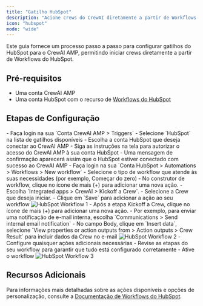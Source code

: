 ```yaml
---
title: "Gatilho HubSpot"
description: "Acione crews do CrewAI diretamente a partir de Workflows do HubSpot"
icon: "hubspot"
mode: "wide"
---
```


Este guia fornece um processo passo a passo para configurar gatilhos do HubSpot para o CrewAI AMP, permitindo iniciar crews diretamente a partir de Workflows do HubSpot.

## Pré-requisitos

- Uma conta CrewAI AMP
- Uma conta HubSpot com o recurso de [Workflows do HubSpot](https://knowledge.hubspot.com/workflows/create-workflows)

## Etapas de Configuração

<Steps>
    <Step title="Conecte sua conta HubSpot com o CrewAI AMP">
        - Faça login na sua `Conta CrewAI AMP > Triggers`
        - Selecione `HubSpot` na lista de gatilhos disponíveis
        - Escolha a conta HubSpot que deseja conectar ao CrewAI AMP
        - Siga as instruções na tela para autorizar o acesso do CrewAI AMP à sua conta HubSpot
        - Uma mensagem de confirmação aparecerá assim que o HubSpot estiver conectado com sucesso ao CrewAI AMP
    </Step>
    <Step title="Crie um Workflow no HubSpot">
        - Faça login na sua `Conta HubSpot > Automations > Workflows > New workflow`
        - Selecione o tipo de workflow que atende às suas necessidades (por exemplo, Começar do zero)
        - No construtor de workflow, clique no ícone de mais (+) para adicionar uma nova ação.
        - Escolha `Integrated apps > CrewAI > Kickoff a Crew`.
        - Selecione a Crew que deseja iniciar.
        - Clique em `Save` para adicionar a ação ao seu workflow
        <Frame>
            <img src="/images/enterprise/hubspot-workflow-1.png" alt="HubSpot Workflow 1" />
        </Frame>
    </Step>
    <Step title="Use os resultados da Crew com outras ações">
        - Após a etapa Kickoff a Crew, clique no ícone de mais (+) para adicionar uma nova ação.
        - Por exemplo, para enviar uma notificação de e-mail interna, escolha `Communications > Send internal email notification`
        - No campo Body, clique em `Insert data`, selecione `View properties or action outputs from > Action outputs > Crew Result` para incluir dados da Crew no e-mail
            <Frame>
                <img src="/images/enterprise/hubspot-workflow-2.png" alt="HubSpot Workflow 2" />
            </Frame>
        - Configure quaisquer ações adicionais necessárias
        - Revise as etapas do seu workflow para garantir que tudo está configurado corretamente
        - Ative o workflow
            <Frame>
                <img src="/images/enterprise/hubspot-workflow-3.png" alt="HubSpot Workflow 3" />
            </Frame>
    </Step>
</Steps>

## Recursos Adicionais

Para informações mais detalhadas sobre as ações disponíveis e opções de personalização, consulte a [Documentação de Workflows do HubSpot](https://knowledge.hubspot.com/workflows/create-workflows).